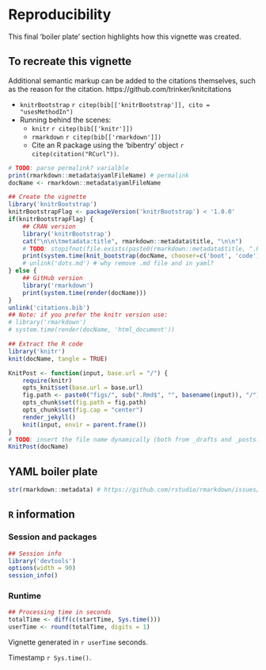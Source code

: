 <!-- *** reproducibility *** 
NB: Do not add yaml code here, put it at the start of the top level Rmd 
-->

# Reproducibility
This final 'boiler plate' section highlights how this vignette was created.

## To recreate this vignette

Additional semantic markup can be added to the citations themselves, such as the reason for the citation. 
https://github.com/trinker/knitcitations 

* `knitrBootstrap` `r citep(bib[['knitrBootstrap']], cito = "usesMethodIn")`
* Running behind the scenes:  
    * `knitr` `r citep(bib[['knitr']])` 
    * `rmarkdown` `r citep(bib[['rmarkdown']])` 
    * Cite an R package using the 'bibentry' object `r citep(citation("RCurl"))`.


```r
# TODO: parse permalink? varialble
print(rmarkdown::metadata$yamlFileName) # permalink
docName <- rmarkdown::metadata$yamlFileName

## Create the vignette
library('knitrBootstrap') 
knitrBootstrapFlag <- packageVersion('knitrBootstrap') < '1.0.0'
if(knitrBootstrapFlag) {
    ## CRAN version
    library('knitrBootstrap')
    cat("\n\n\tmetadata:title", rmarkdown::metadata$title, "\n\n")
    # TODO: stopifnot(file.exists(paste0(rmarkdown::metadata$title, ".Rmd")))
    print(system.time(knit_bootstrap(docName, chooser=c('boot', 'code'), show_code = TRUE)))
    # unlink('dots.md') # why remove .md file and in yaml?
} else {
    ## GitHub version
    library('rmarkdown')
    print(system.time(render(docName)))
}
unlink('citations.bib')
## Note: if you prefer the knitr version use:
# library('rmarkdown')
# system.time(render(docName, 'html_document'))

## Extract the R code
library('knitr')
knit(docName, tangle = TRUE)

KnitPost <- function(input, base.url = "/") {
    require(knitr)
    opts_knit$set(base.url = base.url)
    fig.path <- paste0("figs/", sub(".Rmd$", "", basename(input)), "/")
    opts_chunk$set(fig.path = fig.path)
    opts_chunk$set(fig.cap = "center")
    render_jekyll()
    knit(input, envir = parent.frame())
}
# TODO: insert the file name dynamically (both from _drafts and _posts?)
KnitPost(docName)

```

## YAML boiler plate
```r
str(rmarkdown::metadata) # https://github.com/rstudio/rmarkdown/issues/260
```

## `R` information

### Session and packages
```r
## Session info
library('devtools')
options(width = 90)
session_info()
```

### Runtime 
```r
## Processing time in seconds
totalTime <- diff(c(startTime, Sys.time()))
userTime <- round(totalTime, digits = 1)
```
Vignette generated in `r userTime` seconds.   
<p>Timestamp `r Sys.time()`. <!-- Date the vignette was generated -->
